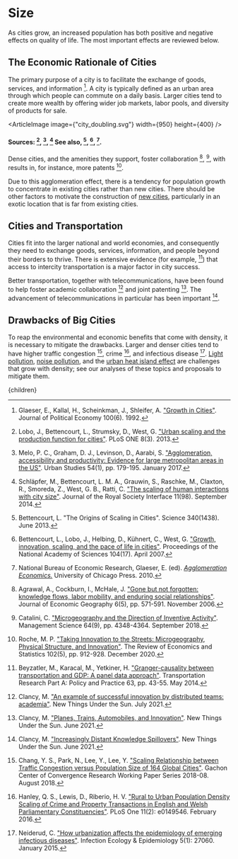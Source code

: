 


# Size

As cities grow, an increased population has both positive and negative effects on quality of life. The most important effects are reviewed below.

## The Economic Rationale of Cities
The primary purpose of a city is to facilitate the exchange of goods, services, and information [^10]. A city is typically defined as an urban area through which people can commute on a daily basis. Larger cities tend to create more wealth by offering wider job markets, labor pools, and diversity of products for sale.

<ArticleImage image={"city_doubling.svg"} width={950} height={400} />
#### Sources: [^12], [^13], [^17] See also, [^2], [^3], [^14].

Dense cities, and the amenities they support, foster collaboration [^1], [^5], with results in, for instance, more patents [^16].

Due to this agglomeration effect, there is a tendency for population growth to concentrate in existing cities rather than new cities. There should be other factors to motivate the construction of [new cities](/cities/cities_land_use/cities_new_cities), particularly in an exotic location that is far from existing cities.

## Cities and Transportation
Cities fit into the larger national and world economies, and consequently they need to exchange goods, services, information, and people beyond their borders to thrive. There is extensive evidence (for example, [^4]) that access to intercity transportation is a major factor in city success.

Better transportation, together with telecommunications, have been found to help foster academic collaboration [^7] and joint patenting [^9]. The advancement of telecommunications in particular has been important [^8].

## Drawbacks of Big Cities
To reap the environmental and economic benefits that come with density, it is necessary to mitigate the drawbacks. Larger and denser cities tend to have higher traffic congestion [^6], crime [^11], and infectious disease [^15]. [Light pollution](/cities/cities_energy_and_pollution/light), [noise pollution](/cities/cities_energy_and_pollution/noise), and the [urban heat island effect](/cities/cities_energy_and_pollution/heat_island) are challenges that grow with density; see our analyses of these topics and proposals to mitigate them.

<ImprovedLawEnforcementSolution />

<ImprovedPublicHealthSolution />

[^1]: Agrawal, A., Cockburn, I., McHale, J. ["Gone but not forgotten: knowledge flows, labor mobility, and enduring social relationships"](https://academic.oup.com/joeg/article-abstract/6/5/571/904501). Journal of Economic Geography 6(5), pp. 571-591. November 2006.

[^2]: Bettencourt, L. "The Origins of Scaling in Cities". Science 340(1438). June 2013.

[^3]: Bettencourt, L., Lobo, J., Helbing, D., Kühnert, C., West, G. ["Growth, innovation, scaling, and the pace of life in cities"](https://www.ncbi.nlm.nih.gov/pmc/articles/PMC1852329/). Proceedings of the National Academy of Sciences 104(17). April 2007.

[^4]: Beyzatler, M., Karacal, M., Yetkiner, H. ["Granger-causality between transportation and GDP: A panel data approach"](https://www.sciencedirect.com/science/article/pii/S0965856414000524). Transportation Research Part A: Policy and Practice 63, pp. 43-55. May 2014.

[^5]: Catalini, C. ["Microgeography and the Direction of Inventive Activity"](https://pubsonline.informs.org/doi/10.1287/mnsc.2017.2798). Management Science 64(9), pp. 4348-4364. September 2018.

[^6]: Chang, Y. S., Park, N., Lee, Y., Lee, Y. ["Scaling Relationship between Traffic Congestion versus Population Size of 164 Global Cities"](https://papers.ssrn.com/sol3/papers.cfm?abstract_id=3224133). Gachon Center of Convergence Research Working Paper Series 2018-08. August 2018.

[^7]: Clancy, M. ["An example of successful innovation by distributed teams: academia"](https://www.newthingsunderthesun.com/pub/5pua5ge3/release/7?readingCollection=9f57d356). New Things Under the Sun. July 2021.

[^8]: Clancy, M. ["Increasingly Distant Knowledge Spillovers"](https://www.newthingsunderthesun.com/pub/40i63v5j/release/6?readingCollection=9f57d356). New Things Under the Sun. June 2021.

[^9]: Clancy, M. ["Planes, Trains, Automobiles, and Innovation"](https://www.newthingsunderthesun.com/pub/97v6jvsg/release/7?readingCollection=9f57d356). New Things Under the Sun. June 2021.

[^10]: Glaeser, E., Kallal, H., Scheinkman, J., Shleifer, A. ["Growth in Cities"](https://www.journals.uchicago.edu/doi/10.1086/261856). Journal of Political Economy 100(6). 1992.

[^11]: Hanley, Q. S., Lewis, D., Riberio, H. V. ["Rural to Urban Population Density Scaling of Crime and Property Transactions in English and Welsh Parliamentary Constituencies"](https://www.ncbi.nlm.nih.gov/pmc/articles/PMC4757021/). PLoS One 11(2): e0149546. February 2016.

[^12]: Lobo, J., Bettencourt, L., Strumsky, D., West, G. ["Urban scaling and the production function for cities"](https://doi.org/10.1371/journal.pone.0058407). PLoS ONE 8(3). 2013.

[^13]: Melo, P. C., Graham, D. J., Levinson, D., Aarabi, S. ["Agglomeration, accessibility and productivity: Evidence for large metropolitan areas in the US"](https://journals.sagepub.com/stoken/default+domain/10.1177%2F0042098015624850/full). Urban Studies 54(1), pp. 179-195. January 2017.

[^14]: National Bureau of Economic Research, Glaeser, E. (ed). [*Agglomeration Economics.*](http://papers.nber.org/books/glae08-1) University of Chicago Press. 2010.

[^15]: Neiderud, C. ["How urbanization affects the epidemiology of emerging infectious diseases"](https://www.ncbi.nlm.nih.gov/pmc/articles/PMC4481042/). Infection Ecology & Epidemiology 5(1): 27060. January 2015.

[^16]: Roche, M. P. ["Taking Innovation to the Streets: Microgeography, Physical Structure, and Innovation"](https://direct.mit.edu/rest/article-abstract/102/5/912/96766/Taking-Innovation-to-the-Streets-Microgeography?redirectedFrom=fulltext). The Review of Economics and Statistics 102(5), pp. 912-928. December 2020.

[^17]: Schläpfer, M., Bettencourt, L. M. A., Grauwin, S., Raschke, M., Claxton, R., Smoreda, Z., West, G. B., Ratti, C. ["The scaling of human interactions with city size"](https://royalsocietypublishing.org/doi/10.1098/rsif.2013.0789). Journal of the Royal Society Interface 11(98). September 2014.

  <Article 
    focusAreaUrl={focusAreaUrl} 
    hierarchy={hierarchy} 
    site={site}
  >
    {children}
  </Article>